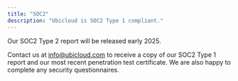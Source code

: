 ```yaml
---
title: "SOC2"
description: "Ubicloud is SOC2 Type 1 compliant."
---
```


Our SOC2 Type 2 report will be released early 2025.

Contact us at [info@ubicloud.com](mailto:info@ubicloud.com) to receive a copy of our SOC2 Type 1 report and our most recent penetration test certificate. We are also happy to complete any security questionnaires.
